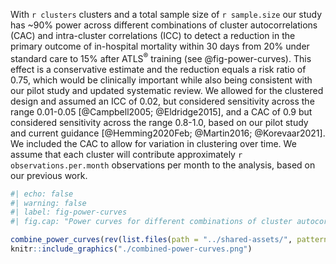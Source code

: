 With `r clusters` clusters and a total sample size of `r sample.size` our study has ~90% power across different combinations of cluster autocorrelations (CAC) and intra-cluster correlations (ICC) to detect a reduction in the primary outcome of in-hospital mortality within 30 days from 20% under standard care to 15% after ATLS^®^ training (see @fig-power-curves). This effect is a conservative estimate and the reduction equals a risk ratio of 0.75, which would be clinically important while also being consistent with our pilot study and updated systematic review. We allowed for the clustered design and assumed an ICC of 0.02, but considered sensitivity across the range 0.01-0.05 [@Campbell2005; @Eldridge2015], and a CAC of 0.9 but considered sensitivity across the range 0.8-1.0, based on our pilot study and current guidance [@Hemming2020Feb; @Martin2016; @Korevaar2021]. We included the CAC to allow for variation in clustering over time. We assume that each cluster will contribute approximately `r observations.per.month` observations per month to the analysis, based on our previous work. 

```r
#| echo: false
#| warning: false
#| label: fig-power-curves
#| fig.cap: "Power curves for different combinations of cluster autocorrelations (CAC) and intra-cluster correlations (ICC). **A)** Shows power curves assuming a reduction in the primary outcome of in-hospital mortality within 30 days from 20% under standard care to 15% after ATLS^®^ training. **B)** Shows power curves assuming a reduction in the primary outcome from 10% under standard care to 7.5% after ATLS^®^ training. Under this scenario, we would need to increase the sample size per month to around 30 observations to achieve 90% powere under most combinations of CAC and ICC."

combine_power_curves(rev(list.files(path = "../shared-assets/", pattern = "curvedata", full.names = TRUE)), device = "png")
knitr::include_graphics("./combined-power-curves.png")

```
